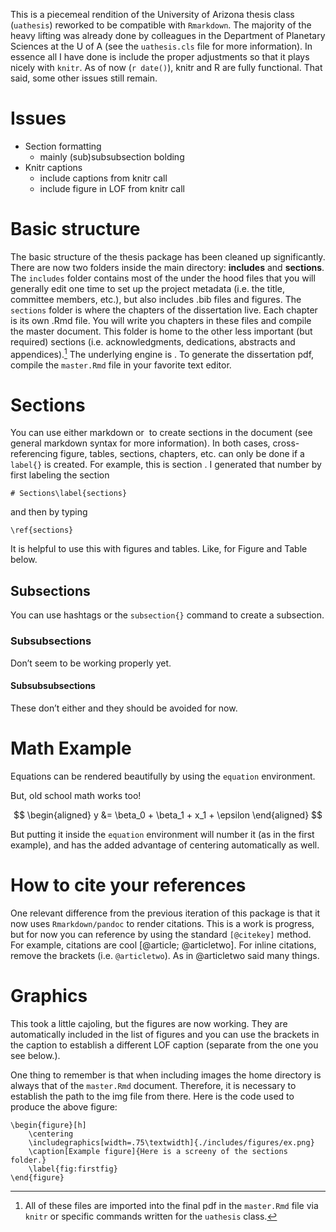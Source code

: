 \chapter{Introduction - Markdown and \LaTeX\label{intro}}



This is a piecemeal rendition of the University of Arizona thesis class (`uathesis`) reworked to be compatible with `Rmarkdown`. The majority of the heavy lifting was already done by colleagues in the Department of Planetary Sciences at the U of A (see the `uathesis.cls` file for more information). In essence all I have done is include the proper adjustments so that it plays nicely with `knitr`. As of now (`r date()`), knitr and R are fully functional. That said, some other issues still remain.

# Issues\label{issues}

- Section formatting
	- mainly (sub)subsubsection bolding
- Knitr captions
	- include captions from knitr call
	- include figure in LOF from knitr call

# Basic structure

The basic structure of the thesis package has been cleaned up significantly. There are now two folders inside the main directory: **includes** and **sections**. The `includes` folder contains most of the under the hood files that you will generally edit one time to set up the project metadata (i.e. the title, committee members, etc.), but also includes .bib files and figures. The `sections` folder is where the chapters of the dissertation live. Each chapter is its own .Rmd file. You will write you chapters in these files and compile the master document. This folder is home to the other less important (but required) sections (i.e. acknowledgments, dedications, abstracts and appendices).^[All of these files are imported into the final pdf in the `master.Rmd` file via `knitr` or specific commands written for the `uathesis` class.] The underlying engine is \LaTeX. To generate the dissertation pdf, compile the `master.Rmd` file in your favorite text editor.


# Sections\label{sections}

You can use either markdown or \LaTeX\ to create sections in the document (see general markdown syntax for more information). In both cases, cross-referencing figure, tables, sections, chapters, etc. can only be done if a `label{}` is created. For example, this is section \ref{sections}. I generated that number by first labeling the section\ldots  


```
# Sections\label{sections}
```

and then by typing\ldots  


```
\ref{sections}
```

It is helpful to use this with figures and tables. Like, for Figure \ref{fig:firstfig} and Table \ref{sampletable} below. 

## Subsections

You can use hashtags or the `subsection{}` command to create a subsection. 

### Subsubsections

Don't seem to be working properly yet.

#### Subsubsubsections

These don't either and they should be avoided for now.



# Math Example\label{math}

Equations can be rendered beautifully by using the `equation` environment.

\begin{equation}
	y = mx + b
\end{equation}

But, old school math works too!

$$ \begin{aligned} y &= \beta_0 + \beta_1 + x_1 + \epsilon \end{aligned} $$

But putting it inside the `equation` environment will number it (as in 
the first example), and has the added advantage of centering automatically 
as well. 

\begin{equation}
	y = \beta_0 + \beta_1 + x_1 + \epsilon
\end{equation}






# How to cite your references\label{ref_citation}

One relevant difference from the previous iteration of this package is that it now uses `Rmarkdown/pandoc` to render citations. This is a work is progress, but for now you can reference by using the standard `[@citekey]` method. For example, citations are cool [@article; @articletwo]. For inline citations, remove the brackets (i.e. `@articletwo`). As in @articletwo said many things.







# Graphics\label{graphics}

This took a little cajoling, but the figures are now working. They are automatically included in the list of figures and you can use the brackets in the caption to establish a different LOF caption (separate from the one you see below.).

\begin{figure}[h]
	\centering
	\caption[Example figure]{Here is a screeny of the sections folder.}
	\includegraphics[width=.75\textwidth]{./includes/figures/ex.png}
	\label{fig:firstfig}
\end{figure}

One thing to remember is that when including images the home directory is always that of the `master.Rmd` document. Therefore, it is necessary to establish the path to the img file from there. Here is the code used to produce the above figure:


```
\begin{figure}[h]
	\centering
	\includegraphics[width=.75\textwidth]{./includes/figures/ex.png}
	\caption[Example figure]{Here is a screeny of the sections folder.}
	\label{fig:firstfig}
\end{figure}
```



